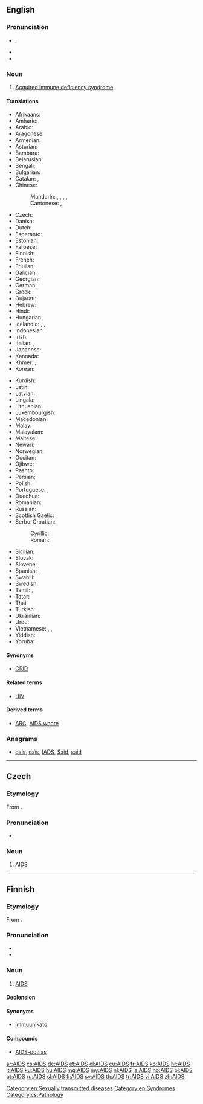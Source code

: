 {{also|aids}}
==English==
{{wikipedia}}

===Pronunciation===
* {{IPA|/eɪdz/}}, {{X-SAMPA|/eIdz/}}
* {{audio|En-uk-AIDS.ogg|Audio (UK)}}
* {{homophones|aids|aides|lang=en}}

===Noun===
{{en-noun|-}}

# {{disease|acronym}} [[acquired immune deficiency syndrome#English|Acquired immune deficiency syndrome]].

====Translations====
{{trans-top|acquired immune deficiency syndrome}}
<!--Only acronyms belong in this table! The long forms belong at acquired immune dificiency syndrome.-->
* Afrikaans: {{t-|af|Vigs}}
* Amharic: {{t-|am|ኤድስ|sc=Ethi}}
* Arabic: {{t-|ar|الإيدز|m|tr=al-'iidz}}
* Aragonese: {{t-|an|SIDA|f}}
* Armenian: {{t-|hy|ՁԻԱՀ|tr=JIAH}}
* Asturian: {{t-|ast|SIDA|m}}
* Bambara: {{t-|bm|Sida}}
* Belarusian: {{t-|be|СНІД|m|tr=SNID}}
* Bengali: {{t-|bn|এইডস|tr=eiḑs|sc=Beng}}
* Bulgarian: {{t-|bg|СПИН|m|tr=SPIN}}
* Catalan: {{t-|ca|sida|f}}, {{t-|ca|SIDA|f}}
* Chinese:
*: Mandarin: {{t-|cmn|艾滋病|tr=àizībìng|sc=Hani}}, {{t|cmn|愛滋病|sc=Hani}}, {{t|cmn|爱滋病|tr=àizībìng|sc=Hani}}, {{t|cmn|愛死病|sc=Hani}}, {{t|cmn|爱死病|tr=àisǐbìng|sc=Hani}}
*: Cantonese: {{tø|yue|艾滋病|sc=Hani}}, {{tø|yue|愛滋病|sc=Hani}}
* Czech: {{t+|cs|AIDS}}
* Danish: {{t-|da|aids}}
* Dutch: {{t+|nl|aids|m}}
* Esperanto: {{t+|eo|aidoso}}
* Estonian: {{t+|et|AIDS}}
* Faroese: {{t-|fo|eyðkvæmi|n}}
* Finnish: {{t+|fi|AIDS}}
* French: {{t+|fr|SIDA|m}}
* Friulian: {{tø|fur|AIDS}}
* Galician: {{t+|gl|SIDA|f}}
* Georgian: {{t-|ka|შიდსი|tr=šidsi|sc=Geor}}
* German: {{t+|de|AIDS}}
* Greek: {{t+|el|AIDS|n}}
* Gujarati: {{t-|gu|એડ્સ|sc=Gujr}}
* Hebrew: {{t-|he|איידס|tr=eyds}}
* Hindi: {{t-|hi|एड्स|tr=eḍs|sc=Deva}}
* Hungarian: {{t+|hu|AIDS}}
* Icelandic: {{t+|is|alnæmi|n}}, {{t+|is|eyðni|f}}, {{t-|is|AIDS|n}}
* Indonesian: {{t-|id|AIDS}}
* Irish: {{t-|ga|SEIF}}
* Italian: {{t+|it|SIDA|f}}, {{t+|it|AIDS}}
* Japanese: {{t-|ja|エイズ|tr=eidzu}}
* Kannada: {{t-|kn|ಏಡ್ಸ್|sc=Knda}}
* Khmer: {{t+|km|អេដស៍|tr=ayd|sc=Khmr}}, {{t-|km|ស៊ីដា|tr=sīdā|sc=Khmr}}
* Korean: {{t+|ko|에이즈|tr=eijeu|sc=Hang}}
{{trans-mid}}
* Kurdish: {{t+|ku|AIDS}}
* Latin: {{t-|la|SCDI}}
* Latvian: {{t-|lv|AIDS}}
* Lingala: {{t-|ln|Sida}}
* Lithuanian: {{t-|lt|AIDS}}
* Luxembourgish: {{t-|lb|Aids}}
* Macedonian: {{t-|mk|СИДА|m|tr=SIDA}}
* Malay: {{t-|ms|AIDS}}
* Malayalam: {{t-|ml|എയ്ഡ്സ്|sc=Mlym}}
* Maltese: {{t-|mt|AIDS}}
* Newari: {{tø|new|एड्स}}
* Norwegian: {{t+|no|AIDS}}
* Occitan: {{t-|oc|SIDA|m}}
* Ojibwe: {{tø|oj|majimiskwi-aakoziwin}}
* Pashto: {{t-|ps|اېډز|sc=ps-Arab}}
* Persian: {{t+|fa|ایدز|tr=eydz}}
* Polish: {{t+|pl|AIDS|m}}
* Portuguese: {{t+|pt|SIDA|m|f}}, {{t+|pt|AIDS|f}}
* Quechua: {{t-|qu|UHCW}}
* Romanian: {{t-|ro|SIDA|f}}
* Russian: {{t+|ru|СПИД|m|tr=SPID}}
* Scottish Gaelic: {{t-|gd|galar na seirg|m}}
* Serbo-Croatian:
*: Cyrillic: {{t-|sh|СИДА|sc=Cyrl}}
*: Roman: {{t-|sh|SIDA}}
* Sicilian: {{t-|scn|AIDS}}
* Slovak: {{t-|sk|aids}}
* Slovene: {{t-|sl|aids}}
* Spanish: {{t+|es|SIDA|m}}, {{t+|es|sida|m}}
* Swahili: {{t-|sw|UKIMWI}}
* Swedish: {{t+|sv|aids}}
* Tamil: {{t-|ta|வேட்டை நோய்|tr=vettai nOi}}, {{t-|ta|உடற்தேய்வு நோய்|tr=uDaRthEyvu nOi}}
* Tatar: {{t-|tt|AİDS}}
* Thai: {{t-|th|เอดส์|tr=èt}}
* Turkish: {{t+|tr|AIDS}}
* Ukrainian: {{t-|uk|СНІД|m|tr=SNID}}
* Urdu: {{t-|ur|ایڈس|tr=eḍs|sc=ur-Arab}}
* Vietnamese: {{t+|vi|AIDS}}, {{t-|vi|SIĐA}}, {{t+|vi|SIDA}}
* Yiddish: {{t-|yi|עידס|tr=eids}}
* Yoruba: {{t-|yo|AIDS}}
{{trans-bottom}}

====Synonyms====
* {{sense|obsolete}} [[GRID]]

====Related terms====
* [[HIV]]

====Derived terms====
* [[ARC]], [[AIDS whore]]

===Anagrams===
* [[dais#English|dais]], [[daïs#English|daïs]], [[IADS#English|IADS]], [[Said#English|Said]], [[said#English|said]]

[[Category:en:Sexually transmitted diseases]]
[[Category:en:Syndromes]]

----

==Czech==

===Etymology===
From {{etyl|en|cs}} {{term|AIDS|lang=en}}.

===Pronunciation===
* {{audio|Cs-AIDS.ogg|Audio}}

===Noun===
{{cs-noun|g=m}}

# [[#English|AIDS]]

[[Category:cs:Pathology]]

----

==Finnish==

===Etymology===
From {{etyl|en|fi}} {{term|AIDS|lang=en}}.

===Pronunciation===
* {{hyphenation|AIDS}}
* {{IPA|lang=fi|/ˈɑids/}}

===Noun===
{{fi-noun}}

# [[#English|AIDS]]

====Declension====
{{fi-decl-risti|AIDS|i=0}}

====Synonyms====
* [[immuunikato]]

====Compounds====
* [[AIDS-potilas]]

[[ar:AIDS]]
[[cs:AIDS]]
[[de:AIDS]]
[[et:AIDS]]
[[el:AIDS]]
[[eu:AIDS]]
[[fr:AIDS]]
[[ko:AIDS]]
[[hr:AIDS]]
[[it:AIDS]]
[[ku:AIDS]]
[[hu:AIDS]]
[[mg:AIDS]]
[[my:AIDS]]
[[nl:AIDS]]
[[ja:AIDS]]
[[no:AIDS]]
[[pl:AIDS]]
[[pt:AIDS]]
[[ru:AIDS]]
[[sl:AIDS]]
[[fi:AIDS]]
[[sv:AIDS]]
[[th:AIDS]]
[[tr:AIDS]]
[[vi:AIDS]]
[[zh:AIDS]]